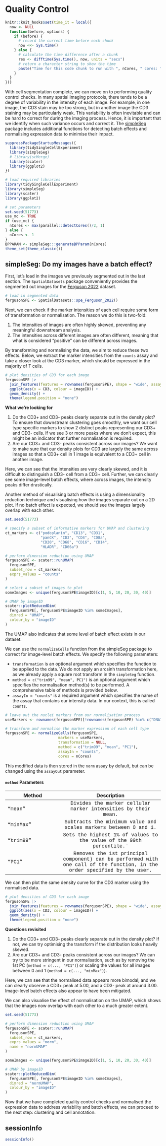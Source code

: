 # Quality Control

```r
knitr::knit_hooks$set(time_it = local({
  now <- NULL
  function(before, options) {
    if (before) {
      # record the current time before each chunk
      now <<- Sys.time()
    } else {
      # calculate the time difference after a chunk
      res <- difftime(Sys.time(), now, units = "secs")
      # return a character string to show the time
      paste("Time for this code chunk to run with ", nCores, " cores: ", round(res, 2), " seconds")
    }
  }
}))
```

With cell segmentation complete, we can move on to performing quality control checks. In many spatial imaging protocols, there tends to be a degree of variability in the intensity of each image. For example, in one image, the CD3 stain may be too strong, but in another image the CD3 staining may be particularly weak. This variability is often inevitable and can be hard to correct for during the imaging process. Hence, it is important that we identify when such variance occurs and correct it. The [simpleSeg](https://www.bioconductor.org/packages/release/bioc/html/simpleSeg.html) package includes additional functions for detecting batch effects and normalising expression data to minimise their impact.

<!-- Steps: -->

<!-- 1.  Evaluate quality of cell segmentation with CellSPA (simpleSeg/cellSPA?) -->

<!-- 2.  How to qc image batch-effect (simpleSeg::normalizeCells) -->

<!-- 3.  How to qc patient batch-effect (simpleSeg::normalizeCells) -->

<!-- 4.  How to qc batch effects (scMerge) -->

```r
suppressPackageStartupMessages({
  library(tidySingleCellExperiment)
  library(simpleSeg)
  # library(scMerge)
  library(scater)
  library(ggplot2)
})
```

```r
# load required libraries
library(tidySingleCellExperiment)
library(simpleSeg)
library(scater)
library(ggplot2)
```

```r
# set parameters
set.seed(51773)
use_mc <- TRUE
if (use_mc) {
  nCores <- max(parallel::detectCores()/2, 1)
} else {
  nCores <- 1
}
BPPARAM <- simpleSeg:::generateBPParam(nCores)
theme_set(theme_classic())
```

<!-- ## CellSPA: How do I determine segmentation quality? -->

<!-- [CellSPA](https://sydneybiox.github.io/CellSPA/) is an R package that provides an evaluation framework for *in situ* cell segmentation results. -->

## simpleSeg: Do my images have a batch effect?

First, let's load in the images we previously segmented out in the last section. The `SpatialDatasets` package conveniently provides the segmented out images for the [Ferguson 2022](datasets.qmd) dataset.

```r
# load in segmented data
fergusonSPE <- SpatialDatasets::spe_Ferguson_2022()
```

Next, we can check if the marker intensities of each cell require some form of transformation or normalisation. The reason we do this is two-fold:

1.  The intensities of images are often highly skewed, preventing any meaningful downstream analysis.
2.  The intensities across different images are often different, meaning that what is considered "positive" can be different across images.

By transforming and normalising the data, we aim to reduce these two effects. Below, we extract the marker intensities from the `counts` assay and take a closer look at the CD3 marker, which should be expressed in the majority of T cells.

```r
# plot densities of CD3 for each image
fergusonSPE |> 
  join_features(features = rownames(fergusonSPE), shape = "wide", assay = "counts") |> 
  ggplot(aes(x = CD3, colour = imageID)) + 
  geom_density() + 
  theme(legend.position = "none")
```

::: callout-note
**What we're looking for**

1.  Do the CD3+ and CD3- peaks clearly separate out in the density plot? To ensure that downstream clustering goes smoothly, we want our cell type specific markers to show 2 distinct peaks representing our CD3+ and CD3- cells. If we see 3 or more peaks where we don't expect, this might be an indicator that further normalisation is required.
2.  Are our CD3+ and CD3- peaks consistent across our images? We want to make sure that our density plots for CD3 are largely the same across images so that a CD3+ cell in 1 image is equivalent to a CD3+ cell in another image.
:::

Here, we can see that the intensities are very clearly skewed, and it is difficult to distinguish a CD3- cell from a CD3+ cell. Further, we can clearly see some image-level batch effects, where across images, the intensity peaks differ drastically.

Another method of visualising batch effects is using a dimensionality reduction technique and visualising how the images separate out on a 2D plot. If no batch effect is expected, we should see the images largely overlap with each other.

```r
set.seed(51773)

# specify a subset of informative markers for UMAP and clustering
ct_markers <- c("podoplanin", "CD13", "CD31",
                "panCK", "CD3", "CD4", "CD8a",
                "CD20", "CD68", "CD16", "CD14", 
                "HLADR", "CD66a")

# perform dimension reduction using UMAP
fergusonSPE <- scater::runUMAP(
  fergusonSPE,
  subset_row = ct_markers,
  exprs_values = "counts"
)

# select a subset of images to plot
someImages <- unique(fergusonSPE$imageID)[c(1, 5, 10, 20, 30, 40)]

# UMAP by imageID
scater::plotReducedDim(
  fergusonSPE[, fergusonSPE$imageID %in% someImages],
  dimred = "UMAP",
  colour_by = "imageID"
)
```

The UMAP also indicates that some level of batch effect exists in our dataset.

We can use the `normalizeCells` function from the simpleSeg package to correct for image-level batch effects. We specify the following parameters:

-   `transformation` is an optional argument which specifies the function to be applied to the data. We do not apply an arcsinh transformation here, as we already apply a square root transform in the `simpleSeg` function.
-   `method = c("trim99", "mean", PC1")` is an optional argument which specifies the normalisation method(s) to be performed. A comprehensive table of methods is provided below.
-   `assayIn = "counts"` is a required argument which specifies the name of the assay that contains our intensity data. In our context, this is called `counts`.

```r
# leave out the nuclei markers from our normalisation process
useMarkers <- rownames(fergusonSPE)[!rownames(fergusonSPE) %in% c("DNA1", "DNA2", "HH3")]

# transform and normalise the marker expression of each cell type
fergusonSPE <- normalizeCells(fergusonSPE,
                        markers = useMarkers,
                        transformation = NULL,
                        method = c("trim99", "mean", "PC1"),
                        assayIn = "counts",
                        cores = nCores)
```

This modified data is then stored in the `norm` assay by default, but can be changed using the `assayOut` parameter.

#### `method` Parameters

| Method | Description |
|-------------------|:---------------------------------:|
| ["mean"]{style="font-family: 'Courier New', monospace;"} | [Divides the marker cellular marker intensities by their mean.]{style="font-family: 'Courier New', monospace;"} |
| ["minMax"]{style="font-family: 'Courier New', monospace;"} | [Subtracts the minimum value and scales markers between 0 and 1.]{style="font-family: 'Courier New', monospace;"} |
| ["trim99"]{style="font-family: 'Courier New', monospace;"} | [Sets the highest 1% of values to the value of the 99th percentile.\`]{style="font-family: 'Courier New', monospace;"} |
| ["PC1"]{style="font-family: 'Courier New', monospace;"} | [Removes the 1st principal component) can be performed with one call of the function, in the order specified by the user.]{style="font-family: 'Courier New', monospace;"} |

We can then plot the same density curve for the CD3 marker using the normalised data.

```r
# plot densities of CD3 for each image
fergusonSPE |> 
  join_features(features = rownames(fergusonSPE), shape = "wide", assay = "norm") |> 
  ggplot(aes(x = CD3, colour = imageID)) + 
  geom_density() + 
  theme(legend.position = "none")
```

::: callout-note
**Questions revisited**

1.  Do the CD3+ and CD3- peaks clearly separate out in the density plot? If not, we can try optimising the transform if the distribution looks heavily skewed.
2.  Are our CD3+ and CD3- peaks consistent across our images? We can try to be more stringent in our normalisation, such as by removing the 1st PC (`method = c(..., "PC1")`) or scaling the values for all images between 0 and 1 (`method = c(..., "minMax")`).
:::

Here, we can see that the normalised data appears more bimodal, and we can clearly observe a CD3+ peak at 5.00, and a CD3- peak at around 3.00. Image-level batch effects also appear to have been mitigated.

We can also visualise the effect of normalisation on the UMAP, which shows that the images now overlap with each other to a much greater extent.

```r
set.seed(51773)

# perform dimension reduction using UMAP
fergusonSPE <- scater::runUMAP(
  fergusonSPE,
  subset_row = ct_markers,
  exprs_values = "norm",
  name = "normUMAP"
)

someImages <- unique(fergusonSPE$imageID)[c(1, 5, 10, 20, 30, 40)]

# UMAP by imageID
scater::plotReducedDim(
  fergusonSPE[, fergusonSPE$imageID %in% someImages],
  dimred = "normUMAP",
  colour_by = "imageID"
)
```

<!-- ## scMerge: Combining multiple spatial datasets -->

<!-- A common question that pops up when analysing spatial datasets is: can I combine multiple spatial datasets? -->

Now that we have completed quality control checks and normalised the expression data to address variability and batch effects, we can proceed to the next step: clustering and cell annotation.

## sessionInfo

```r
sessionInfo()
```